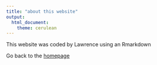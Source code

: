 ```yaml
---
title: "about this website"
output: 
  html_document:
    theme: cerulean
---
```


This website was coded by Lawrence using an Rmarkdown

Go back to the [homepage](index.html)